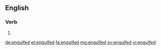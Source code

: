 ==English==

===Verb===
{{head|en}}

# {{en-past of|engulf}}

[[de:engulfed]]
[[et:engulfed]]
[[fa:engulfed]]
[[mg:engulfed]]
[[sv:engulfed]]
[[vi:engulfed]]
